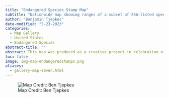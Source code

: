 ```yaml
---
title: "Endangered Species Stamp Map"
subtitle: "Nationwide map showing ranges of a subset of ESA-listed species."
author: "Benjamin Tjepkes"
date-modified: "5-23-2023"
categories:
  - Map Gallery
  - United States
  - Endangered Species
abstract-title: ""
abstract: This map was produced as a creative project in celebration of the [50th anniversery of the U.S. Endangered Species Act](https://www.fws.gov/esa50). It shows several of the limited edition endangered species stamps from the USPS and where the USFWS-determined ranges of those species are located. Map creation was performed in ArcGIS Pro 3.1 using data sourced from the U.S. Fish and Wildlife Service, U.S. Postal Service, and the Esri Living Atlas. This map recently received 2nd Place in the Professional category of the [2023 GIS Certification Institute Map Contest](https://www.gisci.org/About-Us/Map-Contest/Previous-Contest-Winners).
toc: false
image: img-map-endangeredstamps.png
aliases: 
  - gallery-map-seven.html
---
```


![Map Credit: Ben Tjepkes](img-map-endangeredstamps.png)
